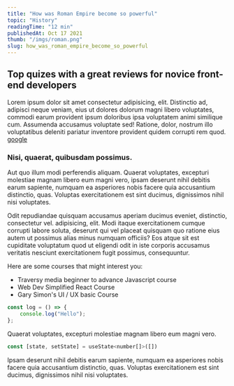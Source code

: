 ```yaml
---
title: "How was Roman Empire become so powerful"
topic: "History"
readingTime: "12 min"
publishedAt: Oct 17 2021
thumb: "/imgs/roman.png"
slug: how_was_roman_empire_become_so_powerful
---
```


## Top quizes with a great reviews for novice front-end developers

Lorem ipsum dolor sit amet consectetur adipisicing, elit. Distinctio ad, adipisci neque veniam, eius ut dolores dolorum magni libero voluptates, commodi earum provident ipsum doloribus ipsa voluptatem animi similique cum. Assumenda accusamus voluptate sed! Ratione, dolor, nostrum illo voluptatibus deleniti pariatur inventore provident quidem corrupti rem quod. [google](https://google.com)

### Nisi, quaerat, quibusdam possimus.

Aut quo illum modi perferendis aliquam. Quaerat voluptates, excepturi molestiae magnam libero eum magni vero, ipsam deserunt nihil debitis earum sapiente, numquam ea asperiores nobis facere quia accusantium distinctio, quas. Voluptas exercitationem est sint ducimus, dignissimos nihil nisi voluptates.

Odit repudiandae quisquam accusamus aperiam ducimus eveniet, distinctio, consectetur vel. adipisicing, elit. Modi itaque exercitationem cumque corrupti labore soluta, deserunt qui vel placeat quisquam quo ratione eius autem ut possimus alias minus numquam officiis? Eos atque sit est cupiditate voluptatum quod ut eligendi odit in iste corporis accusamus veritatis nesciunt exercitationem fugit possimus, consequuntur.

Here are some courses that might interest you:

-   Traversy media beginner to advance Javascript course
-   Web Dev Simplified React Course
-   Gary Simon's UI / UX basic Course

```javascript
const log = () => {
	console.log("Hello");
};
```

Quaerat voluptates, excepturi molestiae magnam libero eum magni vero.

```javascript
const [state, setState] = useState<number[]>([])
```

Ipsam deserunt nihil debitis earum sapiente, numquam ea asperiores nobis facere quia accusantium distinctio, quas. Voluptas exercitationem est sint ducimus, dignissimos nihil nisi voluptates.
